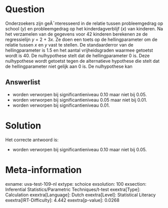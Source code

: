 Question
========

Onderzoekers zijn geÃ¯nteresseerd in de relatie tussen probleemgedrag op
school (*y*) en probleemgedrag op het kinderdagverblijf (*x*) van
kinderen. Na het verzamelen van de gegevens voor 42 kinderen berekenen
ze de regressielijn *y* = 2 + 3*x*. Ze doen een toets op de
hellingparameter om de relatie tussen *x* en *y* vast te stellen. De
standaarderror van de hellingparameter is 1.5 en het aantal
vrijheidsgraden waarmee getoetst wordt is 40. De nulhypothese stelt dat
de hellingparameter 0 is. Deze nulhypothese wordt getoetst tegen de
alternatieve hypothese die stelt dat de hellingparameter niet gelijk aan
0 is. De nulhypothese kan

Answerlist
----------

* worden verworpen bij significantieniveau 0.10 maar niet bij 0.05.
* worden verworpen bij significantieniveau 0.05 maar niet bij 0.01.
* worden verworpen bij significantieniveau 0.01.

Solution
========

Het correcte antwoord is: 

* worden verworpen bij significantieniveau 0.10 maar niet bij 0.05.

Meta-information
================
exname: uva-test-109-nl
extype: schoice
exsolution: 100
exsection: Inferential Statistics/Parametric Techniques/t-test
exextra[Type]: Calculation
exextra[Language]: Dutch
exextra[Level]: Statistical Literacy
exextra[IRT-Difficulty]: 4.442
exextra[p-value]: 0.0268
